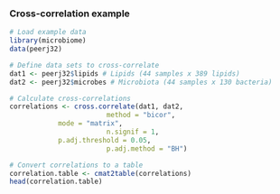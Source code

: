 
### Cross-correlation example

```r
# Load example data
library(microbiome)
data(peerj32)

# Define data sets to cross-correlate
dat1 <- peerj32$lipids # Lipids (44 samples x 389 lipids)
dat2 <- peerj32$microbes # Microbiota (44 samples x 130 bacteria)

# Calculate cross-correlations
correlations <- cross.correlate(dat1, dat2, 
                        method = "bicor", 
			mode = "matrix", 
                        n.signif = 1, 
			p.adj.threshold = 0.05, 
                        p.adj.method = "BH")

# Convert correlations to a table
correlation.table <- cmat2table(correlations)
head(correlation.table)
```


